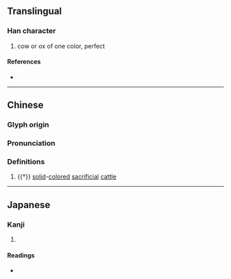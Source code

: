 {{character info}}
==Translingual==

===Han character===
{{Han char|rn=93|rad=牛|as=06|sn=10|four=28514|canj=HQOMG|ids=⿰牜全}}

# cow or ox of one color, perfect

====References====
* {{Han ref|kx=0700.090|dkj=20002|dj=1112.210|hdz=31809.080|uh=7277|ud=29303|bh=D2A1|bd=53921}}

----
==Chinese==
{{zh-forms}}

===Glyph origin===
{{Han etym}}

===Pronunciation===
{{zh-pron
|m=quán
|c=cyun4
|mc=y
|oc=y
|cat=n
}}

===Definitions===
{{zh-hanzi}}

# {{†}} [[solid]]-[[color]]ed [[sacrificial]] [[cattle]]

----

==Japanese==

===Kanji===
{{ja-kanji|grade=|rs=牛06}}

# {{rfdef|ja|sort=牛06}}

====Readings====
* {{ja-readings|on=[[せん]] (sen), [[ぜん]] (zen)|kun=[[いけにえ]] (ikenie)}}